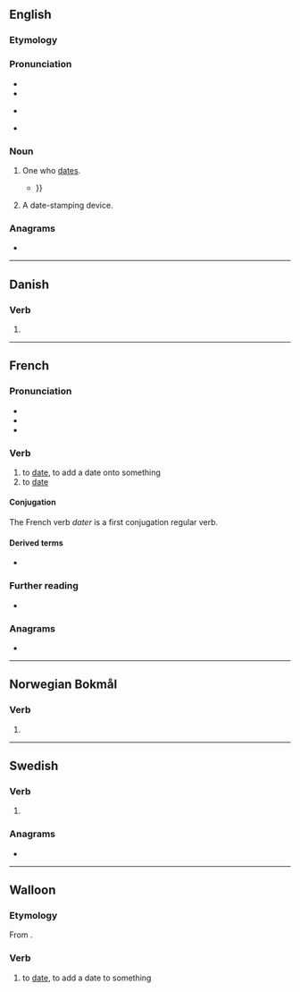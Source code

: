 ==English==

===Etymology===
{{suffix|en|date|er|id2=agent noun}}

===Pronunciation===
* {{IPA|en|/ˈdeɪtə(ɹ)/}}
* {{audio|en|LL-Q1860 (eng)-Vealhurl-dater.wav|Audio (UK)}}
* {{homophone|en|data}} {{q|one pronunciation}}
* {{rhymes|en|eɪtə(ɹ)|s=2}}

===Noun===
{{en-noun}}

# One who [[date]]s.
#* {{quote-book|en|year=2016|author=Michelle F. Wright|title=Identity, Sexuality, and Relationships among Emerging Adults in the Digital Age|passage=Strategic presentation is a challenging issue for many online '''daters''', of whom 22% have asked someone else to help them create or review their profile {{...}}}}
# A date-stamping device.

===Anagrams===
* {{anagrams|en|a=adert|E-tard|adret|derat|drate|rated|tared|trade|tread}}

----

==Danish==

===Verb===
{{head|da|verb form}}

# {{present tense of|da|date}}

----

==French==

===Pronunciation===
* {{fr-IPA}}
* {{fr-homophones-er|dat}}
* {{audio|fr|Fr-dater.ogg|Audio}}

===Verb===
{{fr-verb}}

# to [[date]], to add a date onto something
# to [[date]] {{i|{{m|fr|de}} from}}
#: {{uxi|fr|Ce fossile '''date''' de la fin de la Crétacé.|This fossil dates from the end of the Cretaceous.}}

====Conjugation====

The French verb ''dater'' is a first conjugation regular verb.
{{fr-conj-auto}}

====Derived terms====
* {{l|fr|susdaté}}

===Further reading===
* {{R:TLFi}}

===Anagrams===
* {{anagrams|fr|a=adert|tarde|tardé|trade|tradé}}

----

==Norwegian Bokmål==

===Verb===
{{head|nb|verb form}}

# {{imperative of|nb|datere}}

----

==Swedish==

===Verb===
{{head|sv|verb form}}

# {{present tense of|sv|date}}

===Anagrams===
* {{anagrams|sv|a=adert|retad}}

----

==Walloon==

===Etymology===
From {{suffix|wa|date|er}}.

===Verb===
{{wa-verb}}

# to [[date]], to add a date to something